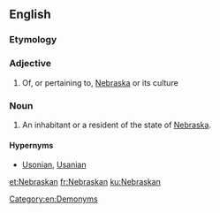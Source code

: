 ==English==

===Etymology===
{{suffix|Nebraska|an}}

===Adjective===
{{en-adj|-}}

# Of, or pertaining to, [[Nebraska]] or its culture

===Noun===
{{en-noun}}

# An inhabitant or a resident of the state of [[Nebraska]].

====Hypernyms====
*[[Usonian]], [[Usanian]]

[[Category:en:Demonyms]]

[[et:Nebraskan]]
[[fr:Nebraskan]]
[[ku:Nebraskan]]